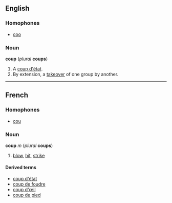 ==English==
===Homophones===
*[[coo]]

===Noun===
'''coup''' (''plural'' '''coups''')

#A [[coup d'état]].
#By extension, a [[takeover]] of one group by another.

----
==French==
===Homophones===
*[[cou]]

===Noun===
'''coup''' ''m'' (''plural'' '''coups''')

#[[blow]], [[hit]], [[strike]]

====Derived terms====
*[[coup d'état#French|coup d'état]]
*[[coup de foudre]]
*[[coup d'œil]]
*[[coup de pied]]